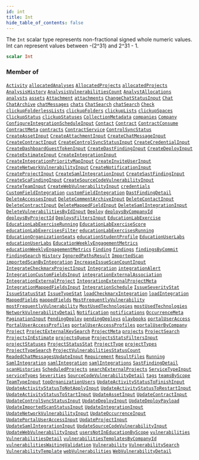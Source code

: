 ```yaml
---
id: int
title: Int
hide_table_of_contents: false
---
```








The `Int` scalar type represents non-fractional signed whole numeric values. Int can represent values between -(2^31) and 2^31 - 1.

```graphql
scalar Int
```




### Member of

[`Activity`](/api/graphql/documentation/objects/activity)  <Badge class="secondary" text="object"/><Bullet />[`allocatedAnalyses`](/api/graphql/documentation/queries/allocated-analyses)  <Badge class="secondary" text="query"/><Bullet />[`AllocatedProjects`](/api/graphql/documentation/objects/allocated-projects)  <Badge class="secondary" text="object"/><Bullet />[`allocatedProjects`](/api/graphql/documentation/queries/allocated-projects)  <Badge class="secondary" text="query"/><Bullet />[`AnalysisHistory`](/api/graphql/documentation/objects/analysis-history)  <Badge class="secondary" text="object"/><Bullet />[`AnalysisVulnerabilitiesCount`](/api/graphql/documentation/objects/analysis-vulnerabilities-count)  <Badge class="secondary" text="object"/><Bullet />[`AnalystAllocations`](/api/graphql/documentation/objects/analyst-allocations)  <Badge class="secondary" text="object"/><Bullet />[`analysts`](/api/graphql/documentation/queries/analysts)  <Badge class="secondary" text="query"/><Bullet />[`assets`](/api/graphql/documentation/queries/assets)  <Badge class="secondary" text="query"/><Bullet />[`Attachment`](/api/graphql/documentation/objects/attachment)  <Badge class="secondary" text="object"/><Bullet />[`attachments`](/api/graphql/documentation/queries/attachments)  <Badge class="secondary" text="query"/><Bullet />[`ChangeChatStatusInput`](/api/graphql/documentation/inputs/change-chat-status-input)  <Badge class="secondary" text="input"/><Bullet />[`Chat`](/api/graphql/documentation/objects/chat)  <Badge class="secondary" text="object"/><Bullet />[`ChatArchive`](/api/graphql/documentation/objects/chat-archive)  <Badge class="secondary" text="object"/><Bullet />[`chatMessages`](/api/graphql/documentation/queries/chat-messages)  <Badge class="secondary" text="query"/><Bullet />[`chats`](/api/graphql/documentation/queries/chats)  <Badge class="secondary" text="query"/><Bullet />[`ChatSearch`](/api/graphql/documentation/inputs/chat-search)  <Badge class="secondary" text="input"/><Bullet />[`chatSearch`](/api/graphql/documentation/queries/chat-search)  <Badge class="secondary" text="query"/><Bullet />[`Check`](/api/graphql/documentation/objects/check)  <Badge class="secondary" text="object"/><Bullet />[`clickupFolderlessLists`](/api/graphql/documentation/queries/clickup-folderless-lists)  <Badge class="secondary" text="query"/><Bullet />[`clickupFolders`](/api/graphql/documentation/queries/clickup-folders)  <Badge class="secondary" text="query"/><Bullet />[`clickupLists`](/api/graphql/documentation/queries/clickup-lists)  <Badge class="secondary" text="query"/><Bullet />[`clickupSpaces`](/api/graphql/documentation/queries/clickup-spaces)  <Badge class="secondary" text="query"/><Bullet />[`ClickupStatus`](/api/graphql/documentation/objects/clickup-status)  <Badge class="secondary" text="object"/><Bullet />[`clickupStatuses`](/api/graphql/documentation/queries/clickup-statuses)  <Badge class="secondary" text="query"/><Bullet />[`CollectionMetadata`](/api/graphql/documentation/objects/collection-metadata)  <Badge class="secondary" text="object"/><Bullet />[`companies`](/api/graphql/documentation/queries/companies)  <Badge class="secondary" text="query"/><Bullet />[`Company`](/api/graphql/documentation/objects/company)  <Badge class="secondary" text="object"/><Bullet />[`ConfigureIntegrationScheduleInput`](/api/graphql/documentation/inputs/configure-integration-schedule-input)  <Badge class="secondary" text="input"/><Bullet />[`Contact`](/api/graphql/documentation/objects/contact)  <Badge class="secondary" text="object"/><Bullet />[`Contract`](/api/graphql/documentation/objects/contract)  <Badge class="secondary" text="object"/><Bullet />[`ContractConsume`](/api/graphql/documentation/objects/contract-consume)  <Badge class="secondary" text="object"/><Bullet />[`ContractMeta`](/api/graphql/documentation/objects/contract-meta)  <Badge class="secondary" text="object"/><Bullet />[`contracts`](/api/graphql/documentation/queries/contracts)  <Badge class="secondary" text="query"/><Bullet />[`ContractService`](/api/graphql/documentation/objects/contract-service)  <Badge class="secondary" text="object"/><Bullet />[`ControlSyncStatus`](/api/graphql/documentation/objects/control-sync-status)  <Badge class="secondary" text="object"/><Bullet />[`CreateAssetInput`](/api/graphql/documentation/inputs/create-asset-input)  <Badge class="secondary" text="input"/><Bullet />[`CreateAttachmentInput`](/api/graphql/documentation/inputs/create-attachment-input)  <Badge class="secondary" text="input"/><Bullet />[`CreateChatMessageInput`](/api/graphql/documentation/inputs/create-chat-message-input)  <Badge class="secondary" text="input"/><Bullet />[`CreateContractInput`](/api/graphql/documentation/inputs/create-contract-input)  <Badge class="secondary" text="input"/><Bullet />[`CreateControlSyncStatusInput`](/api/graphql/documentation/inputs/create-control-sync-status-input)  <Badge class="secondary" text="input"/><Bullet />[`CreateCredentialInput`](/api/graphql/documentation/inputs/create-credential-input)  <Badge class="secondary" text="input"/><Bullet />[`CreateDashboardGuestTokenInput`](/api/graphql/documentation/inputs/create-dashboard-guest-token-input)  <Badge class="secondary" text="input"/><Bullet />[`CreateDastFindingInput`](/api/graphql/documentation/inputs/create-dast-finding-input)  <Badge class="secondary" text="input"/><Bullet />[`CreateDeployInput`](/api/graphql/documentation/inputs/create-deploy-input)  <Badge class="secondary" text="input"/><Bullet />[`CreateEstimateInput`](/api/graphql/documentation/inputs/create-estimate-input)  <Badge class="secondary" text="input"/><Bullet />[`CreateIntegrationInput`](/api/graphql/documentation/inputs/create-integration-input)  <Badge class="secondary" text="input"/><Bullet />[`CreateIntegrationPriorityMapInput`](/api/graphql/documentation/inputs/create-integration-priority-map-input)  <Badge class="secondary" text="input"/><Bullet />[`CreateInviteUserInput`](/api/graphql/documentation/inputs/create-invite-user-input)  <Badge class="secondary" text="input"/><Bullet />[`CreateNetworkVulnerabilityInput`](/api/graphql/documentation/inputs/create-network-vulnerability-input)  <Badge class="secondary" text="input"/><Bullet />[`CreateNotificationInput`](/api/graphql/documentation/inputs/create-notification-input)  <Badge class="secondary" text="input"/><Bullet />[`CreateProjectInput`](/api/graphql/documentation/inputs/create-project-input)  <Badge class="secondary" text="input"/><Bullet />[`CreateSamlIntegrationInput`](/api/graphql/documentation/inputs/create-saml-integration-input)  <Badge class="secondary" text="input"/><Bullet />[`CreateSastFindingInput`](/api/graphql/documentation/inputs/create-sast-finding-input)  <Badge class="secondary" text="input"/><Bullet />[`CreateScaFindingInput`](/api/graphql/documentation/inputs/create-sca-finding-input)  <Badge class="secondary" text="input"/><Bullet />[`CreateSourceCodeVulnerabilityInput`](/api/graphql/documentation/inputs/create-source-code-vulnerability-input)  <Badge class="secondary" text="input"/><Bullet />[`CreateTeamInput`](/api/graphql/documentation/inputs/create-team-input)  <Badge class="secondary" text="input"/><Bullet />[`CreateWebVulnerabilityInput`](/api/graphql/documentation/inputs/create-web-vulnerability-input)  <Badge class="secondary" text="input"/><Bullet />[`credentials`](/api/graphql/documentation/queries/credentials)  <Badge class="secondary" text="query"/><Bullet />[`CustomFieldIntegration`](/api/graphql/documentation/objects/custom-field-integration)  <Badge class="secondary" text="object"/><Bullet />[`customFieldIntegration`](/api/graphql/documentation/queries/custom-field-integration)  <Badge class="secondary" text="query"/><Bullet />[`DastFindingDetail`](/api/graphql/documentation/objects/dast-finding-detail)  <Badge class="secondary" text="object"/><Bullet />[`DeleteAccessesInput`](/api/graphql/documentation/inputs/delete-accesses-input)  <Badge class="secondary" text="input"/><Bullet />[`DeleteCommentArchiveInput`](/api/graphql/documentation/inputs/delete-comment-archive-input)  <Badge class="secondary" text="input"/><Bullet />[`DeleteContactInput`](/api/graphql/documentation/inputs/delete-contact-input)  <Badge class="secondary" text="input"/><Bullet />[`DeleteContractInput`](/api/graphql/documentation/inputs/delete-contract-input)  <Badge class="secondary" text="input"/><Bullet />[`DeleteMappedFieldInput`](/api/graphql/documentation/inputs/delete-mapped-field-input)  <Badge class="secondary" text="input"/><Bullet />[`DeleteSamlIntegrationInput`](/api/graphql/documentation/inputs/delete-saml-integration-input)  <Badge class="secondary" text="input"/><Bullet />[`DeleteVulnerabilitiesByIdInput`](/api/graphql/documentation/inputs/delete-vulnerabilities-by-id-input)  <Badge class="secondary" text="input"/><Bullet />[`Deploy`](/api/graphql/documentation/objects/deploy)  <Badge class="secondary" text="object"/><Bullet />[`deploysByCompanyId`](/api/graphql/documentation/queries/deploys-by-company-id)  <Badge class="secondary" text="query"/><Bullet />[`deploysByProjectId`](/api/graphql/documentation/queries/deploys-by-project-id)  <Badge class="secondary" text="query"/><Bullet />[`DeploysFiltersInput`](/api/graphql/documentation/inputs/deploys-filters-input)  <Badge class="secondary" text="input"/><Bullet />[`EducationLabExercise`](/api/graphql/documentation/objects/education-lab-exercise)  <Badge class="secondary" text="object"/><Bullet />[`EducationLabExerciseRunning`](/api/graphql/documentation/objects/education-lab-exercise-running)  <Badge class="secondary" text="object"/><Bullet />[`EducationLabExerciseScore`](/api/graphql/documentation/objects/education-lab-exercise-score)  <Badge class="secondary" text="object"/><Bullet />[`educationLabExercisesFilter`](/api/graphql/documentation/queries/education-lab-exercises-filter)  <Badge class="secondary" text="query"/><Bullet />[`educationLabExercisesRunning`](/api/graphql/documentation/queries/education-lab-exercises-running)  <Badge class="secondary" text="query"/><Bullet />[`EducationOrganizationSeats`](/api/graphql/documentation/objects/education-organization-seats)  <Badge class="secondary" text="object"/><Bullet />[`educationStudentProfile`](/api/graphql/documentation/queries/education-student-profile)  <Badge class="secondary" text="query"/><Bullet />[`EducationUserLabs`](/api/graphql/documentation/objects/education-user-labs)  <Badge class="secondary" text="object"/><Bullet />[`educationUserLabs`](/api/graphql/documentation/queries/education-user-labs)  <Badge class="secondary" text="query"/><Bullet />[`EducationWeeklyEngagementMetrics`](/api/graphql/documentation/objects/education-weekly-engagement-metrics)  <Badge class="secondary" text="object"/><Bullet />[`educationWeeklyEngagementMetrics`](/api/graphql/documentation/queries/education-weekly-engagement-metrics)  <Badge class="secondary" text="query"/><Bullet />[`Finding`](/api/graphql/documentation/objects/finding)  <Badge class="secondary" text="object"/><Bullet />[`findings`](/api/graphql/documentation/queries/findings)  <Badge class="secondary" text="query"/><Bullet />[`findingsByCommit`](/api/graphql/documentation/queries/findings-by-commit)  <Badge class="secondary" text="query"/><Bullet />[`FindingSearch`](/api/graphql/documentation/inputs/finding-search)  <Badge class="secondary" text="input"/><Bullet />[`History`](/api/graphql/documentation/objects/history)  <Badge class="secondary" text="object"/><Bullet />[`IgnoredPathsResult`](/api/graphql/documentation/objects/ignored-paths-result)  <Badge class="secondary" text="object"/><Bullet />[`ImportedScan`](/api/graphql/documentation/objects/imported-scan)  <Badge class="secondary" text="object"/><Bullet />[`importedScanByIntegration`](/api/graphql/documentation/queries/imported-scan-by-integration)  <Badge class="secondary" text="query"/><Bullet />[`IncreaseIssueScanCountInput`](/api/graphql/documentation/inputs/increase-issue-scan-count-input)  <Badge class="secondary" text="input"/><Bullet />[`IntegrateCheckmarxProjectInput`](/api/graphql/documentation/inputs/integrate-checkmarx-project-input)  <Badge class="secondary" text="input"/><Bullet />[`Integration`](/api/graphql/documentation/objects/integration)  <Badge class="secondary" text="object"/><Bullet />[`integrationAlert`](/api/graphql/documentation/queries/integration-alert)  <Badge class="secondary" text="query"/><Bullet />[`IntegrationCustomFieldsInput`](/api/graphql/documentation/inputs/integration-custom-fields-input)  <Badge class="secondary" text="input"/><Bullet />[`integrationExternalAssociation`](/api/graphql/documentation/queries/integration-external-association)  <Badge class="secondary" text="query"/><Bullet />[`IntegrationExternalProject`](/api/graphql/documentation/objects/integration-external-project)  <Badge class="secondary" text="object"/><Bullet />[`IntegrationExternalProjectMeta`](/api/graphql/documentation/objects/integration-external-project-meta)  <Badge class="secondary" text="object"/><Bullet />[`IntegrationMappedFieldsInput`](/api/graphql/documentation/inputs/integration-mapped-fields-input)  <Badge class="secondary" text="input"/><Bullet />[`IntegrationSchedule`](/api/graphql/documentation/objects/integration-schedule)  <Badge class="secondary" text="object"/><Bullet />[`IssueSeverityStat`](/api/graphql/documentation/objects/issue-severity-stat)  <Badge class="secondary" text="object"/><Bullet />[`IssueStatusStat`](/api/graphql/documentation/objects/issue-status-stat)  <Badge class="secondary" text="object"/><Bullet />[`IssueTypeStat`](/api/graphql/documentation/objects/issue-type-stat)  <Badge class="secondary" text="object"/><Bullet />[`loadCheckmarxIntegration`](/api/graphql/documentation/queries/load-checkmarx-integration)  <Badge class="secondary" text="query"/><Bullet />[`loadIntegration`](/api/graphql/documentation/queries/load-integration)  <Badge class="secondary" text="query"/><Bullet />[`MappedFields`](/api/graphql/documentation/objects/mapped-fields)  <Badge class="secondary" text="object"/><Bullet />[`mappedFields`](/api/graphql/documentation/queries/mapped-fields)  <Badge class="secondary" text="query"/><Bullet />[`MostFrequentlyVulnerability`](/api/graphql/documentation/objects/most-frequently-vulnerability)  <Badge class="secondary" text="object"/><Bullet />[`mostFrequentlyVulnerability`](/api/graphql/documentation/queries/most-frequently-vulnerability)  <Badge class="secondary" text="query"/><Bullet />[`MostUsedTechnologies`](/api/graphql/documentation/objects/most-used-technologies)  <Badge class="secondary" text="object"/><Bullet />[`mostUsedTechnologies`](/api/graphql/documentation/queries/most-used-technologies)  <Badge class="secondary" text="query"/><Bullet />[`NetworkVulnerabilityDetail`](/api/graphql/documentation/objects/network-vulnerability-detail)  <Badge class="secondary" text="object"/><Bullet />[`Notification`](/api/graphql/documentation/objects/notification)  <Badge class="secondary" text="object"/><Bullet />[`notifications`](/api/graphql/documentation/queries/notifications)  <Badge class="secondary" text="query"/><Bullet />[`OccurrenceMeta`](/api/graphql/documentation/objects/occurrence-meta)  <Badge class="secondary" text="object"/><Bullet />[`PaginationInput`](/api/graphql/documentation/inputs/pagination-input)  <Badge class="secondary" text="input"/><Bullet />[`PendingDeploy`](/api/graphql/documentation/objects/pending-deploy)  <Badge class="secondary" text="object"/><Bullet />[`pendingDeploys`](/api/graphql/documentation/queries/pending-deploys)  <Badge class="secondary" text="query"/><Bullet />[`playbooks`](/api/graphql/documentation/queries/playbooks)  <Badge class="secondary" text="query"/><Bullet />[`portalUserAccess`](/api/graphql/documentation/queries/portal-user-access)  <Badge class="secondary" text="query"/><Bullet />[`PortalUserAccessProfiles`](/api/graphql/documentation/objects/portal-user-access-profiles)  <Badge class="secondary" text="object"/><Bullet />[`portalUserAccessProfiles`](/api/graphql/documentation/queries/portal-user-access-profiles)  <Badge class="secondary" text="query"/><Bullet />[`portalUserByCompany`](/api/graphql/documentation/queries/portal-user-by-company)  <Badge class="secondary" text="query"/><Bullet />[`Project`](/api/graphql/documentation/objects/project)  <Badge class="secondary" text="object"/><Bullet />[`ProjectExternalKeySearch`](/api/graphql/documentation/inputs/project-external-key-search)  <Badge class="secondary" text="input"/><Bullet />[`ProjectMeta`](/api/graphql/documentation/objects/project-meta)  <Badge class="secondary" text="object"/><Bullet />[`projects`](/api/graphql/documentation/queries/projects)  <Badge class="secondary" text="query"/><Bullet />[`ProjectSearch`](/api/graphql/documentation/inputs/project-search)  <Badge class="secondary" text="input"/><Bullet />[`ProjectsInEstimate`](/api/graphql/documentation/objects/projects-in-estimate)  <Badge class="secondary" text="object"/><Bullet />[`projectsQueue`](/api/graphql/documentation/queries/projects-queue)  <Badge class="secondary" text="query"/><Bullet />[`ProjectsStatsFiltersInput`](/api/graphql/documentation/inputs/projects-stats-filters-input)  <Badge class="secondary" text="input"/><Bullet />[`projectStatuses`](/api/graphql/documentation/queries/project-statuses)  <Badge class="secondary" text="query"/><Bullet />[`ProjectStatusStat`](/api/graphql/documentation/objects/project-status-stat)  <Badge class="secondary" text="object"/><Bullet />[`ProjectType`](/api/graphql/documentation/objects/project-type)  <Badge class="secondary" text="object"/><Bullet />[`projectTypes`](/api/graphql/documentation/queries/project-types)  <Badge class="secondary" text="query"/><Bullet />[`ProjectTypeSearch`](/api/graphql/documentation/inputs/project-type-search)  <Badge class="secondary" text="input"/><Bullet />[`ProjectVulnerabilitiesStatusCount`](/api/graphql/documentation/objects/project-vulnerabilities-status-count)  <Badge class="secondary" text="object"/><Bullet />[`ReadedChatMessagesUpdateInput`](/api/graphql/documentation/inputs/readed-chat-messages-update-input)  <Badge class="secondary" text="input"/><Bullet />[`Requirement`](/api/graphql/documentation/objects/requirement)  <Badge class="secondary" text="object"/><Bullet />[`ResultFiles`](/api/graphql/documentation/objects/result-files)  <Badge class="secondary" text="object"/><Bullet />[`Running`](/api/graphql/documentation/objects/running)  <Badge class="secondary" text="object"/><Bullet />[`SamlIntegration`](/api/graphql/documentation/objects/saml-integration)  <Badge class="secondary" text="object"/><Bullet />[`samlIntegration`](/api/graphql/documentation/queries/saml-integration)  <Badge class="secondary" text="query"/><Bullet />[`samlIntegrations`](/api/graphql/documentation/queries/saml-integrations)  <Badge class="secondary" text="query"/><Bullet />[`SastFindingDetail`](/api/graphql/documentation/objects/sast-finding-detail)  <Badge class="secondary" text="object"/><Bullet />[`scanHistories`](/api/graphql/documentation/queries/scan-histories)  <Badge class="secondary" text="query"/><Bullet />[`ScheduledProjects`](/api/graphql/documentation/objects/scheduled-projects)  <Badge class="secondary" text="object"/><Bullet />[`searchExternalProjects`](/api/graphql/documentation/queries/search-external-projects)  <Badge class="secondary" text="query"/><Bullet />[`ServiceTypeInput`](/api/graphql/documentation/inputs/service-type-input)  <Badge class="secondary" text="input"/><Bullet />[`serviceTypes`](/api/graphql/documentation/queries/service-types)  <Badge class="secondary" text="query"/><Bullet />[`Severities`](/api/graphql/documentation/objects/severities)  <Badge class="secondary" text="object"/><Bullet />[`SourceCodeVulnerabilityDetail`](/api/graphql/documentation/objects/source-code-vulnerability-detail)  <Badge class="secondary" text="object"/><Bullet />[`tags`](/api/graphql/documentation/queries/tags)  <Badge class="secondary" text="query"/><Bullet />[`teamsByScope`](/api/graphql/documentation/queries/teams-by-scope)  <Badge class="secondary" text="query"/><Bullet />[`TeamTypeInput`](/api/graphql/documentation/inputs/team-type-input)  <Badge class="secondary" text="input"/><Bullet />[`topOrganizationUsers`](/api/graphql/documentation/queries/top-organization-users)  <Badge class="secondary" text="query"/><Bullet />[`UpdateActivityStatusToFinishInput`](/api/graphql/documentation/inputs/update-activity-status-to-finish-input)  <Badge class="secondary" text="input"/><Bullet />[`UpdateActivityStatusToNotApplyInput`](/api/graphql/documentation/inputs/update-activity-status-to-not-apply-input)  <Badge class="secondary" text="input"/><Bullet />[`UpdateActivityStatusToRestartInput`](/api/graphql/documentation/inputs/update-activity-status-to-restart-input)  <Badge class="secondary" text="input"/><Bullet />[`UpdateActivityStatusToStartInput`](/api/graphql/documentation/inputs/update-activity-status-to-start-input)  <Badge class="secondary" text="input"/><Bullet />[`UpdateAssetInput`](/api/graphql/documentation/inputs/update-asset-input)  <Badge class="secondary" text="input"/><Bullet />[`UpdateContractInput`](/api/graphql/documentation/inputs/update-contract-input)  <Badge class="secondary" text="input"/><Bullet />[`UpdateControlSyncStatusInput`](/api/graphql/documentation/inputs/update-control-sync-status-input)  <Badge class="secondary" text="input"/><Bullet />[`UpdateDeployInput`](/api/graphql/documentation/inputs/update-deploy-input)  <Badge class="secondary" text="input"/><Bullet />[`UpdateDeployPayload`](/api/graphql/documentation/objects/update-deploy-payload)  <Badge class="secondary" text="object"/><Bullet />[`UpdateImportedScanStatusInput`](/api/graphql/documentation/inputs/update-imported-scan-status-input)  <Badge class="secondary" text="input"/><Bullet />[`UpdateIntegrationInput`](/api/graphql/documentation/inputs/update-integration-input)  <Badge class="secondary" text="input"/><Bullet />[`UpdateNetworkVulnerabilityInput`](/api/graphql/documentation/inputs/update-network-vulnerability-input)  <Badge class="secondary" text="input"/><Bullet />[`UpdateOccurrenceInput`](/api/graphql/documentation/inputs/update-occurrence-input)  <Badge class="secondary" text="input"/><Bullet />[`UpdatePortalUserAccessInput`](/api/graphql/documentation/inputs/update-portal-user-access-input)  <Badge class="secondary" text="input"/><Bullet />[`UpdateProjectInput`](/api/graphql/documentation/inputs/update-project-input)  <Badge class="secondary" text="input"/><Bullet />[`UpdateSamlIntegrationInput`](/api/graphql/documentation/inputs/update-saml-integration-input)  <Badge class="secondary" text="input"/><Bullet />[`UpdateSourceCodeVulnerabilityInput`](/api/graphql/documentation/inputs/update-source-code-vulnerability-input)  <Badge class="secondary" text="input"/><Bullet />[`UpdateWebVulnerabilityInput`](/api/graphql/documentation/inputs/update-web-vulnerability-input)  <Badge class="secondary" text="input"/><Bullet />[`usersNotInEducationByScope`](/api/graphql/documentation/queries/users-not-in-education-by-scope)  <Badge class="secondary" text="query"/><Bullet />[`vulnerabilities`](/api/graphql/documentation/queries/vulnerabilities)  <Badge class="secondary" text="query"/><Bullet />[`VulnerabilitiesDetail`](/api/graphql/documentation/objects/vulnerabilities-detail)  <Badge class="secondary" text="object"/><Bullet />[`vulnerabilitiesTemplatesByCompanyId`](/api/graphql/documentation/queries/vulnerabilities-templates-by-company-id)  <Badge class="secondary" text="query"/><Bullet />[`vulnerabilitiesWaitingValidation`](/api/graphql/documentation/queries/vulnerabilities-waiting-validation)  <Badge class="secondary" text="query"/><Bullet />[`Vulnerability`](/api/graphql/documentation/objects/vulnerability)  <Badge class="secondary" text="object"/><Bullet />[`VulnerabilitySearch`](/api/graphql/documentation/inputs/vulnerability-search)  <Badge class="secondary" text="input"/><Bullet />[`VulnerabilityTemplate`](/api/graphql/documentation/objects/vulnerability-template)  <Badge class="secondary" text="object"/><Bullet />[`webVulnerabilities`](/api/graphql/documentation/queries/web-vulnerabilities)  <Badge class="secondary" text="query"/><Bullet />[`WebVulnerabilityDetail`](/api/graphql/documentation/objects/web-vulnerability-detail)  <Badge class="secondary" text="object"/>



